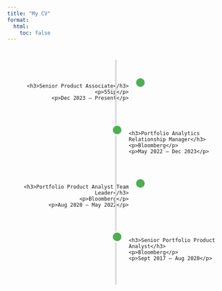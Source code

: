 ```yaml
---
title: "My CV"
format: 
  html:
    toc: false
---
```


<!-- Timeline HTML -->
<div class="timeline">
  <div class="timeline-item left">
    <h3>Senior Product Associate</h3>
    <p>55ip</p>
    <p>Dec 2023 – Present</p>
  </div>

  <div class="timeline-item right">
    <h3>Portfolio Analytics Relationship Manager</h3>
    <p>Bloomberg</p>
    <p>May 2022 – Dec 2023</p>
  </div>

  <div class="timeline-item left">
    <h3>Portfolio Product Analyst Team Leader</h3>
    <p>Bloomberg</p>
    <p>Aug 2020 – May 2022</p>
  </div>

  <div class="timeline-item right">
    <h3>Senior Portfolio Product Analyst</h3>
    <p>Bloomberg</p>
    <p>Sept 2017 – Aug 2020</p>
  </div>
</div>

<!-- Timeline CSS -->
<style>
.timeline {
  position: relative;
  max-width: 800px;
  margin: 40px auto;
  padding: 20px 0;
}

.timeline::after {
  content: '';
  position: absolute;
  width: 4px;
  background-color: #ddd;
  top: 0;
  bottom: 0;
  left: 50%;
  margin-left: -2px;
}

.timeline-item {
  padding: 20px 30px;
  position: relative;
  width: 50%;
}

.timeline-item.left {
  left: 0;
  text-align: right;
}

.timeline-item.right {
  left: 50%;
  text-align: left;
}

.timeline-item::before {
  content: '';
  position: absolute;
  width: 20px;
  height: 20px;
  background-color: #4CAF50;
  border: 3px solid #fff;
  border-radius: 50%;
  top: 20px;
  z-index: 1;
}

.timeline-item.left::before {
  right: -10px;
}

.timeline-item.right::before {
  left: -10px;
}

.timeline-item h3 {
  margin: 0;
  font-size: 1.1em;
  color: #333;
}

.timeline-item p {
  margin: 5px 0;
  color: #666;
}
</style>
